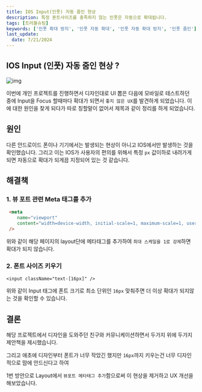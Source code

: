 ```yaml
---
title: IOS Input(인풋) 자동 줌인 현상
description: 특정 폰트사이즈를 충족하지 않는 인풋은 자동으로 확대됩니다.
tags: [트러블슈팅]
keywords: ['인풋 확대 방지', '인풋 자동 확대', '인풋 자동 확대 방지', '인풋 줌인']
last_update:
  date: 7/21/2024
---
```


## IOS Input (인풋) 자동 줌인 현상 ?

![img](https://i.imgur.com/Q1GuNEq.gif)

이번에 개인 프로젝트를 진행하면서 디자인대로 UI 뽑은 다음에 모바일로 테스트하던 중에 Input을 Focus 할때마다 
확대가 되면서 `좋지 않은 UX`를 발견하게 되었습니다. 이에 대한 원인을 찾게 되다가 따로 칭할말이 없어서 제목과 같이 정리를 하게 되었습니다.


## 원인 

다른 안드로이드 폰이나 기기에서는 발생되는 현상이 아니고 IOS에서만 발생하는 것을 확인했습니다.
그리고 이는 IOS가 사용자의 편의를 위해서 특정 `px` 값이하로 내려가게 되면 자동으로 확대가 되게끔 지정되어 있는 것 같습니다.

## 해결책

### 1. 뷰 포트 관련 Meta 태그를 추가

```html
 <meta
    name="viewport"
    content="width=device-width, initial-scale=1, maximum-scale=1, user-scalable=0"
 />
```

위와 같이 해당 페이지의 layout단에 메타태그를 추가하여 `최대 스케일을 1로 강제`하면 확대가 되지 않습니다.

### 2. 폰트 사이즈 키우기 

```tsx
<input className="text-[16px]" />
```

위와 같이 Input 태그에 폰트 크기로 최소 단위인 `16px` 맞춰주면 더 이상 확대가 되지않는 것을 확인할 수 있습니다.

## 결론

해당 프로젝트에서 디자인을 도와주던 친구와 커뮤니케이션하면서 두가지 위에 두가지 제안책을 제시했습니다.

그리고 애초에 디자인부터 폰트가 너무 작았긴 했지만 `16px`까지 키우는건 너무 디자인적으로 맘에 안드신다고 하여

1번 방안으로 Layout에서 `뷰포트 메타태그 추가`함으로써 이 현상을 제거하고 UX 개선을 해보았습니다.



